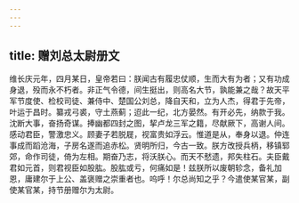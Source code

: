 ```yaml
---
---
---
```

title: 赠刘总太尉册文
---



维长庆元年，四月某日，皇帝若曰：朕闻古有履忠仗顺，生而大有为者；又有功成身退，殁而永不朽者。非正气令德，间生挺出，则高名大节，孰能兼之哉？故天平军节度使、检校司徒、兼侍中、楚国公刘总，降自天和，立为人杰，得君于先帝，叶运于昌时。纂戎弓裘，守土燕蓟；迢此一纪，北方晏然。有开必先，纳款于我。沈断大事，奋扬奇谋。捧幽都四封之图，挈卢龙三军之籍，尽献厥下，高谢人间。感动君臣，警激忠义。顾妻子若脱屣，视富贵如浮云。惟道是从，奉身以退。仲连事成而蹈沧海，子房名遂而追赤松。贤明所归，今古一致。朕方改授兵柄，移镇郓郊，命作司徒，倚为左相。期奋乃志，将沃朕心。而天不憖遗，邦失柱石。夫臣戴君如元首，则君视臣如股肱。股肱或亏，何痛如是！兹朕所以废朝轸念，备礼加恩，庸建尔于上公、盖褒赠之崇重者也。呜呼！尔总尚知之乎？今遣使某官某，副使某官某，持节册赠尔为太尉。